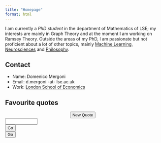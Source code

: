 ```yaml
---
title: "Homepage"
format: html
---
```


I am currently a *PhD student* in the department of Mathematics of LSE; my interests are mainly in Graph Theory and at the moment I am working on Ramsey Theory. Outside the areas of my PhD, I am passionate but not proficient about a lot of other topics, mainly [Machine Learning](https://sgfin.github.io/files/notes/CS229_Lecture_Notes.pdf), [Neurosciences](https://www.youtube.com/watch?v=NNnIGh9g6fA&list=PL848F2368C90DDC3D) and [Philosophy](https://www.youtube.com/watch?v=kBdfcR-8hEY&list=PL30C13C91CFFEFEA6).

::: column-margin
::: callout-note
## Contact
- Name: Domenico Mergoni
- Email: d.mergoni -at- lse.ac.uk
- Work: [London School of Economics](https://www.lse.ac.uk/mathematics)
:::

::: callout-tip
## Favourite quotes
```{=html}
<div id = "quoteDisplay">
</div>
<center><button onclick="newQuote()">New Quote</button></center>
<script src="javascripts/quotes.js"></script>
```
:::
::: 

```{=html}
<input id='password' type='password' size="10"/>
<script>
function validatePass(lol){
    if(document.getElementById('password').value == lol){
        window.location.href = "http://example.com/new_url";
    }else{
        alert('wrong password!!');
        return false;
    }
}
</script>
```



::: column-margin
```{=html}
<button onclick="javascript:return validatePass('ciaociao')">Go</button>

```
:::


```{=html}
<button onclick="javascript:return validatePass('prova')">Go</button>
```